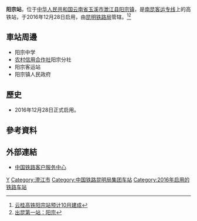 {{Infobox China railway station
|车站名称 = 阳宗站
|图片 = 
|图片介绍 = 
|其他名称 = 
|车站拼音 = Yangzong
|英文名称 = Yangzong Railway Station
|车站代码 = 48776<ref>{{cite web|url=http://hyfw.12306.cn/hyinfo/action/FwcszsAction_index?type=1|title=营业站服务信息查询|publisher=[[中国铁路客户服务中心|中国铁路客户服务中心]]|accessdate=2017-06-06|archive-date=2016-11-06|archive-url=https://web.archive.org/web/20161106075157/http://hyfw.12306.cn/hyinfo/action/FwcszsAction_index?type=1|dead-url=no}}</ref>
|电报码 = 
|拼音码 = 
|车站位置 = [[云南省|云南省]][[玉溪市|玉溪市]][[澂江县|澂江县]][[阳宗镇|阳宗镇]]
|坐标 = {{coord|24|49|37.47|N|102|58|40.08|E|display=inline,title}}
|归属 = [[昆明铁路局|昆明铁路局]]
|线路 = [[南昆客运专线|南昆客运专线]]
|车站等级 = 
|使用状态 = 使用中
|月台数目 = 
|股道数目 = 
}}
'''阳宗站'''，位于[[中华人民共和国|中华人民共和国]][[云南省|云南省]][[玉溪市|玉溪市]][[澂江县|澂江县]][[阳宗镇|阳宗镇]]，是[[南昆客运专线|南昆客运专线]]上的高铁站，于2016年12月28日启用，由[[昆明铁路局|昆明铁路局]]管辖。<ref>[http://yn.yunnan.cn/html/2016-02/24/content_4187716.htm 云桂高铁阳宗站预计10月建成]{{Dead link|date=2018年7月 |bot=InternetArchiveBot |fix-attempted=yes }}</ref><ref>[http://daily.clzg.cn/html/2016-12/28/content_25071.htm 出昆第一站：阳宗]{{dead link|date=2018年5月 |bot=InternetArchiveBot |fix-attempted=yes }}</ref>
==車站周邊==
* 阳宗中学
* [[农村信用合作社|农村信用合作社]]阳宗分社
* 阳宗客运站
* 阳宗镇人民政府

==歷史==
* 2016年12月28日正式启用。
==參考資料==
{{reflist}}
==外部連結==
* [http://www.12306.cn/mormhweb/ 中国铁路客户服务中心] {{Wayback|url=http://www.12306.cn/mormhweb/ |date=20180205163941 }}

{{China-rail-stub}}
{{南昆客运专线}}
[[Category:玉溪市铁路车站|Y]]
[[Category:澄江市|Category:澄江市]]
[[Category:中国铁路昆明局集团车站|Category:中国铁路昆明局集团车站]]
[[Category:2016年启用的铁路车站|Category:2016年启用的铁路车站]]